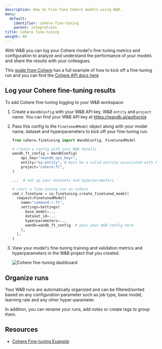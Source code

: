 ```yaml
---
description: How to Fine-Tune Cohere models using W&B.
menu:
  default:
    identifier: cohere-fine-tuning
    parent: integrations
title: Cohere fine-tuning
weight: 40
---
```

With W&B you can log your Cohere model's fine-tuning metrics and configuration to analyze and understand the performance of your models and share the results with your colleagues.

This [guide from Cohere](https://docs.cohere.com/page/convfinqa-finetuning-wandb) has a full example of how to kick off a fine-tuning run and you can find the [Cohere API docs here](https://docs.cohere.com/reference/createfinetunedmodel#request.body.settings.wandb)

## Log your Cohere fine-tuning results

To add Cohere fine-tuning logging to your W&B workspace:

1. Create a `WandbConfig` with your W&B API key, W&B `entity` and `project` name. You can find your W&B API key at https://wandb.ai/authorize

2. Pass this config to the `FinetunedModel` object along with your model name, dataset and hyperparameters to kick off your fine-tuning run.


    ```python
    from cohere.finetuning import WandbConfig, FinetunedModel

    # create a config with your W&B details
    wandb_ft_config = WandbConfig(
        api_key="<wandb_api_key>",
        entity="my-entity", # must be a valid enitity associated with the provided API key
        project="cohere-ft",
    )

    ...  # set up your datasets and hyperparameters

    # start a fine-tuning run on cohere
    cmd_r_finetune = co.finetuning.create_finetuned_model(
      request=FinetunedModel(
        name="command-r-ft",
        settings=Settings(
          base_model=...
          dataset_id=...
          hyperparameters=...
          wandb=wandb_ft_config  # pass your W&B config here
        ),
      ),
    )
    ```

3. View your model's fine-tuning training and validation metrics and hyperparameters in the W&B project that you created.

    <Frame>
    <img src="/images/integrations/cohere_ft.png" alt="Cohere fine-tuning dashboard"  />
</Frame>


## Organize runs

Your W&B runs are automatically organized and can be filtered/sorted based on any configuration parameter such as job type, base model, learning rate and any other hyper-parameter.

In addition, you can rename your runs, add notes or create tags to group them.


## Resources

* [Cohere Fine-tuning Example](https://github.com/cohere-ai/notebooks/blob/kkt_ft_cookbooks/notebooks/finetuning/convfinqa_finetuning_wandb.ipynb)
